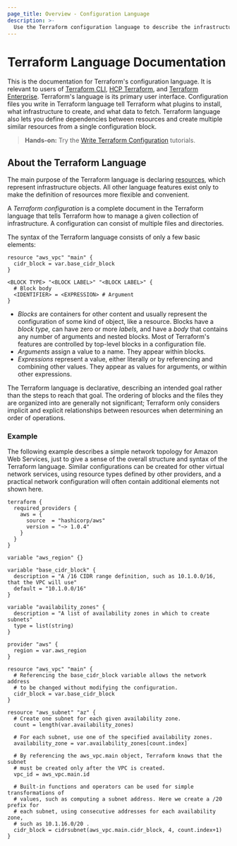 ```yaml
---
page_title: Overview - Configuration Language
description: >-
  Use the Terraform configuration language to describe the infrastructure that Terraform manages.
---
```


# Terraform Language Documentation

This is the documentation for Terraform's configuration language. It is relevant
to users of [Terraform CLI](/terraform/cli),
[HCP Terraform](https://cloud.hashicorp.com/products/terraform), and
[Terraform Enterprise](/terraform/enterprise). Terraform's language is
its primary user interface. Configuration files you write in Terraform
language tell Terraform what plugins to install, what infrastructure to create,
and what data to fetch. Terraform language also lets you define dependencies
between resources and create multiple similar resources from a single
configuration block.

> **Hands-on:** Try the [Write Terraform Configuration](/terraform/tutorials/configuration-language) tutorials.

## About the Terraform Language

The main purpose of the Terraform language is declaring
[resources](/terraform/language/resources), which represent infrastructure objects. All other
language features exist only to make the definition of resources more flexible
and convenient.

A _Terraform configuration_ is a complete document in the Terraform language
that tells Terraform how to manage a given collection of infrastructure. A
configuration can consist of multiple files and directories.

The syntax of the Terraform language consists of only a few basic elements:

```hcl
resource "aws_vpc" "main" {
  cidr_block = var.base_cidr_block
}

<BLOCK TYPE> "<BLOCK LABEL>" "<BLOCK LABEL>" {
  # Block body
  <IDENTIFIER> = <EXPRESSION> # Argument
}
```

- _Blocks_ are containers for other content and usually represent the
  configuration of some kind of object, like a resource. Blocks have a
  _block type,_ can have zero or more _labels,_ and have a _body_ that contains
  any number of arguments and nested blocks. Most of Terraform's features are
  controlled by top-level blocks in a configuration file.
- _Arguments_ assign a value to a name. They appear within blocks.
- _Expressions_ represent a value, either literally or by referencing and
  combining other values. They appear as values for arguments, or within other
  expressions.

The Terraform language is declarative, describing an intended goal rather than
the steps to reach that goal. The ordering of blocks and the files they are
organized into are generally not significant; Terraform only considers implicit
and explicit relationships between resources when determining an order of
operations.

### Example

The following example describes a simple network topology for Amazon Web
Services, just to give a sense of the overall structure and syntax of the
Terraform language. Similar configurations can be created for other virtual
network services, using resource types defined by other providers, and a
practical network configuration will often contain additional elements not
shown here.

```hcl
terraform {
  required_providers {
    aws = {
      source  = "hashicorp/aws"
      version = "~> 1.0.4"
    }
  }
}

variable "aws_region" {}

variable "base_cidr_block" {
  description = "A /16 CIDR range definition, such as 10.1.0.0/16, that the VPC will use"
  default = "10.1.0.0/16"
}

variable "availability_zones" {
  description = "A list of availability zones in which to create subnets"
  type = list(string)
}

provider "aws" {
  region = var.aws_region
}

resource "aws_vpc" "main" {
  # Referencing the base_cidr_block variable allows the network address
  # to be changed without modifying the configuration.
  cidr_block = var.base_cidr_block
}

resource "aws_subnet" "az" {
  # Create one subnet for each given availability zone.
  count = length(var.availability_zones)

  # For each subnet, use one of the specified availability zones.
  availability_zone = var.availability_zones[count.index]

  # By referencing the aws_vpc.main object, Terraform knows that the subnet
  # must be created only after the VPC is created.
  vpc_id = aws_vpc.main.id

  # Built-in functions and operators can be used for simple transformations of
  # values, such as computing a subnet address. Here we create a /20 prefix for
  # each subnet, using consecutive addresses for each availability zone,
  # such as 10.1.16.0/20 .
  cidr_block = cidrsubnet(aws_vpc.main.cidr_block, 4, count.index+1)
}
```
